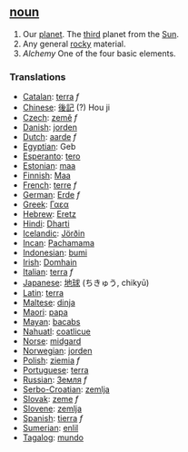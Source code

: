 ==[[noun]]==

#Our [[planet]].  The [[third]] planet from the [[Sun]].
#Any general [[rock]]y material.
#''Alchemy'' One of the four basic elements.

===Translations===
*[[Catalan]]: [[terra]] ''f''
*[[Chinese]]: [[後記]] (?) Hou ji
*[[Czech]]: [[země]] ''f''
*[[Danish]]: [[jorden]]
*[[Dutch]]: [[aarde]] ''f''
*[[Egyptian]]: Geb
*[[Esperanto]]: [[tero]]
*[[Estonian]]: [[maa]]
*[[Finnish]]: [[Maa]]
*[[French]]: [[terre]] ''f''
*[[German]]: [[Erde]] ''f''
*[[Greek]]: [[Γαεα]]
*[[Hebrew]]: [[Eretz]]
*[[Hindi]]: [[Dharti]]
*[[Icelandic]]: [[Jörðin]]
*[[Incan]]: [[Pachamama]]
*[[Indonesian]]: [[bumi]]
*[[Irish]]: [[Domhain]]
*[[Italian]]: [[terra]] ''f''
*[[Japanese]]: [[地球]] (ちきゅう, chikyū)
*[[Latin]]: [[terra]]
*[[Maltese]]: [[dinja]]
*[[Maori]]: [[papa]]
*[[Mayan]]: [[bacabs]]
*[[Nahuatl]]: [[coatlicue]]
*[[Norse]]: [[midgard]]
*[[Norwegian]]: [[jorden]]
*[[Polish]]: [[ziemia]] ''f''
*[[Portuguese]]: [[terra]]
*[[Russian]]: [[Земля]] ''f''
*[[Serbo-Croatian]]: [[zemlja]]
*[[Slovak]]: [[zeme]] ''f''
*[[Slovene]]: [[zemlja]]
*[[Spanish]]: [[tierra]] ''f''
*[[Sumerian]]: [[enlil]]
*[[Tagalog]]: [[mundo]]